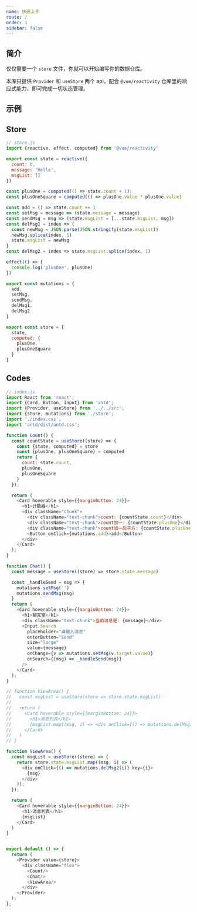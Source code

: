 ```yaml
---
name: 快速上手
route: /
order: 1
sidebar: false
---
```



## 简介

仅仅需要一个 `store` 文件，你就可以开始编写你的数据仓库。

本库只提供 `Provider` 和 `useStore` 两个 api，配合 `@vue/reactivity` 仓库里的响应式能力，即可完成一切状态管理。



## 示例
<Counter />


## Store
```JavaScript
// store.js
import {reactive, effect, computed} from '@vue/reactivity'

export const state = reactive({
  count: 0,
  message: 'Hello',
  msgList: []
})

const plusOne = computed(() => state.count + 1);
const plusOneSquare = computed(() => plusOne.value * plusOne.value)

const add = () => state.count += 1
const setMsg = message => (state.message = message)
const sendMsg = msg => (state.msgList = [...state.msgList, msg])
const delMsg1 = index => {
  const newMsg = JSON.parse(JSON.stringify(state.msgList))
  newMsg.splice(index, 1)
  state.msgList = newMsg
}
const delMsg2 = index => state.msgList.splice(index, 1)

effect(() => {
  console.log('plusOne', plusOne)
})

export const mutations = {
  add,
  setMsg,
  sendMsg,
  delMsg1,
  delMsg2
}

export const store = {
  state,
  computed: {
    plusOne,
    plusOneSquare
  }
}

```

## Codes
```JavaScript
// index.js
import React from 'react';
import {Card, Button, Input} from 'antd';
import {Provider, useStore} from '../../src';
import {store, mutations} from './store';
import './index.css';
import 'antd/dist/antd.css';

function Count() {
  const countState = useStore((store) => {
    const {state, computed} = store
    const {plusOne, plusOneSquare} = computed
    return {
      count: state.count,
      plusOne,
      plusOneSquare
    }
  });

  return (
    <Card hoverable style={{marginBottom: 24}}>
      <h1>计数器</h1>
      <div className="chunk">
        <div className="text-chunk">count: {countState.count}</div>
        <div className="text-chunk">count加一: {countState.plusOne}</div>
        <div className="text-chunk">count加一后平方: {countState.plusOneSquare}</div>
        <Button onClick={mutations.add}>add</Button>
      </div>
    </Card>
  );
}

function Chat() {
  const message = useStore((store) => store.state.message)

  const _handleSend = msg => {
    mutations.setMsg('')
    mutations.sendMsg(msg)
  }
  return (
    <Card hoverable style={{marginBottom: 24}}>
      <h1>聊天室</h1>
      <div className="text-chunk">当前消息是: {message}</div>
      <Input.Search
        placeholder="请输入消息"
        enterButton="Send"
        size="large"
        value={message}
        onChange={v => mutations.setMsg(v.target.value)}
        onSearch={(msg) => _handleSend(msg)}
      />
    </Card>
  );
}

// function ViewArea() {
//   const msgList = useStore(store => store.state.msgList)
//
//   return (
//     <Card hoverable style={{marginBottom: 24}}>
//       <h1>消息列表</h1>
//       {msgList.map((msg, i) => <div onClick={() => mutations.delMsg1(i)} key={i}>{msg}</div>)}
//     </Card>
//   )
// }

function ViewArea() {
  const msgList = useStore((store) => {
    return store.state.msgList.map((msg, i) => (
      <div onClick={() => mutations.delMsg2(i)} key={i}>
        {msg}
      </div>
    ));
  });

  return (
    <Card hoverable style={{marginBottom: 24}}>
      <h1>消息列表</h1>
      {msgList}
    </Card>
  )
}


export default () => {
  return (
    <Provider value={store}>
      <div className="flex">
        <Count/>
        <Chat/>
        <ViewArea/>
      </div>
    </Provider>
  );
};

```

